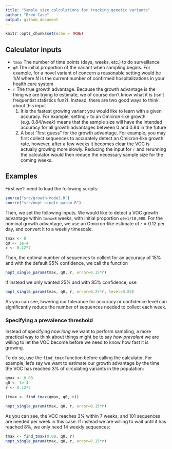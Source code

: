```yaml
---
title: "Sample size calculations for tracking genetic variants"
author: "Bren Case"
output: github_document
---
```


```r
knitr::opts_chunk$set(echo = TRUE)
```

## Calculator inputs

* `tmax` The number of time points (days, weeks, etc.) to do surveillance
* `q0` The initial proportion of the variant when sampling begins. For example, for a novel variant of concern a reasonable setting would be $1/N$ where $N$ is the current number of confirmed hospitalizations in your health care system
* `r` The true growth advantage. Because the growth advantage is the thing we are trying to estimate, we of course don't know what it is (isn't frequentist statistics fun?). Instead, there are two good ways to think about this input
    1. It is the fastest growing variant you would like to learn with a given accuracy. For            example, setting `r` to an Omicron-like growth (e.g. $0.84/week$) means that the sample size       will have the intended accuracy for all growth advantages between $0$ and $0.84$ in the future
    2. A best "first guess" for the growth advantage. For example, you may first collect sequences
    to accurately detect an Omicron-like growth rate, however, after a few weeks it becomes 
    clear the VOC is actually growing more slowly. Reducing the input for `r` and rerunning the        calculator would then reduce the necessary sample size for the coming weeks.

## Examples

First we'll need to load the following scripts:
```r
source("src/growth-model.R")
source("src/nopt-single-param.R")
```

Then, we set the following inputs. We would like to detect a VOC growth advantage within `tmax=8` weeks, with initial proportion `q0=1/10,000`. For the nominal growth advantage, we use an Omicron-like estimate of $r=0.12$ per day, and convert it to a weekly timescale.
```r
tmax <- 8
q0 <- 1e-4
r <- 0.12*7
```

Then, the optimal number of sequences to collect for an accuracy of $15\%$ and with the default $95\%$ confidence, we call the function

```r
nopt_single_param(tmax, q0, r, error=0.15*r)
```

If instead we only wanted $25\%$ and with $85\%$ confidence, use
```r
nopt_single_param(tmax, q0, r, error=0.25*r, level=0.85)
```
As you can see, lowering our tolerance for accuracy or confidence level can significantly reduce the number of sequences needed to collect each week.

### Specifying a prevalence threshold

Instead of specifying *how long* we want to perform sampling, a more practical way to think about things might be to say *how prevalent* we are willing to let the VOC become before we need to know how fast it is growing.

To do so, use the `find_tmax` function before calling the calculator. For example, let's say we want to estimate our growth advantage by the time the VOC has reached 3% of circulating variants in the population:
```r
qmax <- 0.03
q0 <- 1e-4
r <- 0.12*7

(tmax <- find_tmax(qmax, q0, r))
```
```r
nopt_single_param(tmax, q0, r, error=0.15*r)
```
As you can see, the VOC reaches 3% within 7 weeks, and 101 sequences are needed per week in this case. If instead we are willing to wait until it has reached 8%, we only need 14 weekly sequences:
```r
tmax <- find_tmax(0.08, q0, r)
nopt_single_param(tmax, q0, r, error=0.15*r)
```

